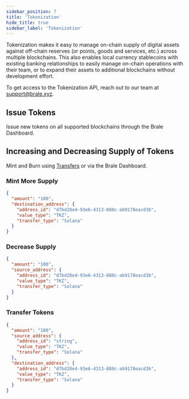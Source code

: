 ```yaml
---
sidebar_position: 7
title: 'Tokenization'
hide_title: true
sidebar_label: 'Tokenization'
---
```


<Intro
  heading="Tokenization"
  subheading="Brale enables businesses to issue, manage, and custody tokens on all supported blockchains."
/>

Tokenization makes it easy to manage on-chain supply of digital assets against off-chain reserves (or points, goods and services, etc.) across multiple blockchains. This also enables local currency stablecoins with existing banking relationships to easily manage on-chain operations with their team, or to expand their assets to additional blockchains without development effort.

To get access to the Tokenization API, reach out to our team at [support@brale.xyz](mailto:support@brale.xyz).

## Issue Tokens

Issue new tokens on all supported blockchains through the Brale Dashboard.

<WIPCallout callout="Add image: https://files.readme.io/ea0d10ce92162951bcce92fa145288e0b96efd2100178a4c1b8f4ae205e24690-Screenshot_2025-03-21_at_12.27.02_PM.png" />

## Increasing and Decreasing Supply of Tokens

Mint and Burn using [Transfers](/docs/key-concepts/transfers) or via the Brale Dashboard.

### Mint More Supply

<WIPCallout callout="Add image: https://files.readme.io/98ab124926a0eb0b30f35391b2530a15440aed558a447aab1991200f059d0a46-Screenshot_2025-03-23_at_2.40.25_PM.png" />

<HTTPMethod method="POST" endpoint="https://api.brale.xyz/transfers" />

```json title="Request" showLineNumbers
{
  "amount": "100",
  "destination_address": {
    "address_id": "d7bd28e4-93e6-4313-880c-ab9178eacd3b",
    "value_type": "TKZ",
    "transfer_type": "Solana"
  }
}
```

### Decrease Supply

<HTTPMethod method="POST" endpoint="https://api.brale.xyz/transfers" />

```json title="Request" showLineNumbers
{
  "amount": "100",
  "source_address": {
    "address_id": "d7bd28e4-93e6-4313-880c-ab9178eacd3b",
    "value_type": "TKZ",
    "transfer_type": "Solana"
  }
}
```

### Transfer Tokens

<HTTPMethod method="POST" endpoint="https://api.brale.xyz/transfers" />

```json title="Request" showLineNumbers
{
  "amount": "100",
  "source_address": {
    "address_id": "string",
    "value_type": "TKZ",
    "transfer_type": "Solana"
  },
  "destination_address": {
    "address_id": "d7bd28e4-93e6-4313-880c-ab9178eacd3b",
    "value_type": "TKZ",
    "transfer_type": "Solana"
  }
}
```
